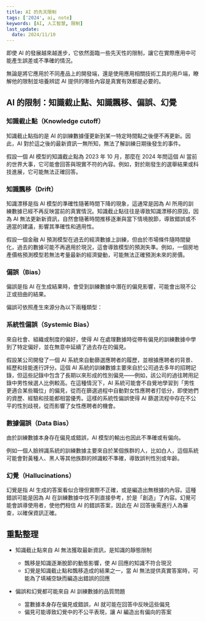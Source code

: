 ```yaml
---
title: AI 的先天限制
tags: ['2024', ai, note]
keywords: [AI, 人工智慧, 限制]
last_update:
  date: 2024/11/10
---
```


即使 AI 的發展越來越進步，它依然面臨一些先天性的限制，讓它在實際應用中可能產生誤差或不準確的情況。

無論是將它應用於不同產品上的開發端，還是使用應用相關技術工具的用戶端，瞭解他的限制並培養辨認 AI 提供的哪些內容是真實有效都是必要的。

## AI 的限制：知識截止點、知識飄移、偏誤、幻覺

### 知識截止點（Knowledge cutoff）

知識截止點指的是 AI 的訓練數據僅更新到某一特定時間點之後便不再更新。因此，AI 對於這之後的最新資訊一無所知，無法了解訓練日期後發生的事件。

假設一個 AI 模型的知識截止點為 2023 年 10 月，那麼在 2024 年問這個 AI 當前的世界大事，它可能會回答與現實不符的內容。例如，對於剛發生的選舉結果或科技進展，它可能無法正確回答。

### 知識飄移（Drift）

知識漂移是指 AI 模型的準確性隨著時間下降的現象，這通常是因為 AI 所用的訓練數據已經不再反映當前的真實情況。知識截止點往往是導致知識漂移的原因，因為 AI 無法更新新資訊，自然會隨著時間推移逐漸與當下情境脫節，導致錯誤或不適當的建議，影響其準確性和適用性。

假設一個金融 AI 預測模型在過去的經濟數據上訓練，但由於市場條件隨時間變化，過去的數據可能不再適用於現況，這會導致模型的預測失準。例如，一個房地產價格預測模型若無法考量最新的經濟變動，可能無法正確預測未來的房價。

### 偏誤（Bias）

偏誤是指 AI 在生成結果時，會受到訓練數據中潛在的偏見影響，可能會出現不公正或扭曲的結果。

偏誤可依照產生來源分為以下兩種類型：

### 系統性偏誤（Systemic Bias）

來自社會、組織或制度的偏好，使得 AI 在處理數據時從帶有偏見的訓練數據中學到了特定偏好，並在無意中延續了過去存在的偏見。

假設某公司開發了一個 AI 系統來自動篩選應聘者的履歷，並根據應聘者的背景、經歷和技能進行評分。這個 AI 系統的訓練數據主要來自於公司過去多年的招聘記錄，但這些記錄中包含了長期以來形成的性別偏見——例如，該公司的過往聘用記錄中男性候選人比例較高。在這種情況下，AI 系統可能會不自覺地學習到「男性更適合某些職位」的偏見，從而在篩選過程中自動對女性應聘者打低分，即使她們的資歷、經驗和技能都相當優秀。這樣的系統性偏誤使得 AI 篩選流程中存在不公平的性別歧視，從而影響了女性應聘者的機會。

### 數據偏誤（Data Bias）

由於訓練數據本身存在偏見或錯誤，AI 模型的輸出也因此不準確或有偏向。

例如一個人臉辨識系統的訓練數據主要來自於某個族群的人，比如白人，這個系統可能會對黃種人、黑人等其他族群的辨識較不準確，導致誤判性別或年齡。

### 幻覺（Hallucinations）

幻覺是指 AI 生成的答案看似合理但實際不正確，或是編造出無根據的內容。這種錯誤可能是因為 AI 在訓練數據中找不到直接參考，於是「創造」了內容。幻覺可能會誤導使用者，使他們相信 AI 的錯誤答案，因此在 AI 回答後需進行人為審查，以確保資訊正確。


## 重點整理

- 知識截止點來自 AI 無法獲取最新資訊，是知識的靜態限制

  - 飄移是知識逐漸脫節的動態影響，使 AI 回應的知識不符合現況
  - 幻覺是知識截止點和飄移造成的結果之一，當 AI 無法提供真實答案時，可能為了填補空缺而編造出錯誤的回應

- 偏誤和幻覺都可能來自 AI 訓練數據的品質問題

  - 當數據本身存在偏見或錯誤，AI 就可能在回答中反映這些偏見
  - 偏見可能導致幻覺中的不公平表現，讓 AI 編造出有偏向的答案